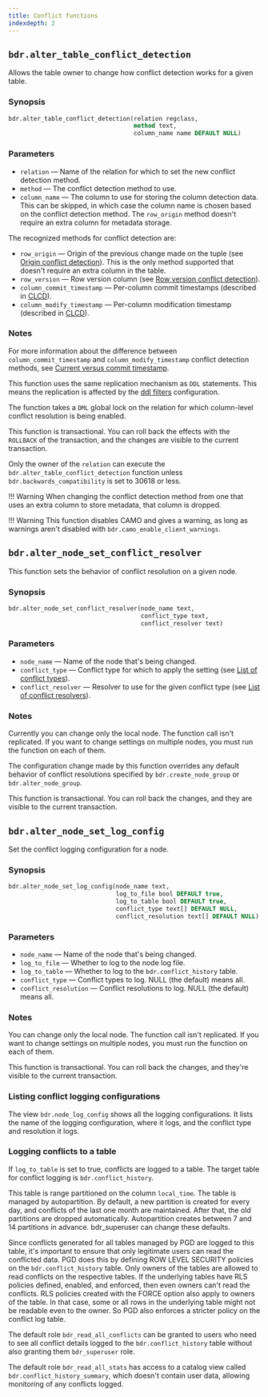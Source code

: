 ```yaml
---
title: Conflict functions
indexdepth: 2
---
```


## `bdr.alter_table_conflict_detection`

Allows the table owner to change how conflict detection works for a given table.

### Synopsis

```sql
bdr.alter_table_conflict_detection(relation regclass,
                                   method text,
                                   column_name name DEFAULT NULL)
```

### Parameters

-   `relation` &mdash; Name of the relation for which to set the new conflict detection method.
-   `method` &mdash; The conflict detection method to use.
-   `column_name` &mdash; The column to use for storing the column detection data. This can be skipped, in which case the column name is chosen based on the conflict detection method. The `row_origin` method doesn't require an extra column for metadata storage.

The recognized methods for conflict detection are:

-   `row_origin` &mdash; Origin of the previous change made on the tuple (see [Origin conflict detection](../consistency/conflicts/03_conflict_detection/#origin-conflict-detection)). This is the only method supported that doesn't require an extra column in the table.
-   `row_version` &mdash; Row version column (see [Row version conflict detection](../consistency/conflicts/03_conflict_detection/#row-version-conflict-detection)).
-   `column_commit_timestamp` &mdash; Per-column commit timestamps (described in [CLCD](../consistency/column-level-conflicts)).
-   `column_modify_timestamp` &mdash; Per-column modification timestamp (described in [CLCD](../consistency/column-level-conflicts)).

### Notes

For more information about the difference between `column_commit_timestamp` and `column_modify_timestamp` conflict detection methods, see [Current versus commit timestamp](../consistency/column-level-conflicts/#current-versus-commit-timestamp).

This function uses the same replication mechanism as `DDL` statements. This means the replication is affected by the [ddl filters](../repsets/#ddl-replication-filtering) configuration.

The function takes a `DML` global lock on the relation for which column-level conflict resolution is being enabled.

This function is transactional. You can roll back the effects with the `ROLLBACK` of the transaction, and the changes are visible to the current transaction.

Only the owner of the `relation` can execute the `bdr.alter_table_conflict_detection` function unless `bdr.backwards_compatibility` is set to 30618 or less.

!!! Warning
    When changing the conflict detection method from one that uses an extra column to store metadata, that column is dropped.

!!! Warning
    This function disables CAMO and gives a warning, as long as warnings aren't disabled with `bdr.camo_enable_client_warnings`.

## `bdr.alter_node_set_conflict_resolver`

This function sets the behavior of conflict resolution on a given node.

### Synopsis

```sql
bdr.alter_node_set_conflict_resolver(node_name text,
                                     conflict_type text,
                                     conflict_resolver text)
```

### Parameters

-   `node_name` &mdash; Name of the node that's being changed.
-   `conflict_type` &mdash; Conflict type for which to apply the setting (see [List of conflict types](#list-of-conflict-types)).
-   `conflict_resolver` &mdash; Resolver to use for the given conflict type (see [List of conflict resolvers](#list-of-conflict-resolvers)).

### Notes

Currently you can change only the local node. The function call isn't replicated. If you want to change settings on multiple nodes, you must run the function on each of them.

The configuration change made by this function overrides any default behavior of conflict resolutions specified by `bdr.create_node_group` or `bdr.alter_node_group`.

This function is transactional. You can roll back the changes, and they are visible to the current transaction.

## `bdr.alter_node_set_log_config`

Set the conflict logging configuration for a node.

### Synopsis

```sql
bdr.alter_node_set_log_config(node_name text,
                              log_to_file bool DEFAULT true,
                              log_to_table bool DEFAULT true,
                              conflict_type text[] DEFAULT NULL,
                              conflict_resolution text[] DEFAULT NULL)
```

### Parameters

-   `node_name` &mdash; Name of the node that's being changed.
-   `log_to_file` &mdash; Whether to log to the node log file.
-   `log_to_table` &mdash; Whether to log to the `bdr.conflict_history` table.
-   `conflict_type` &mdash; Conflict types to log. NULL (the default) means all.
-   `conflict_resolution` &mdash; Conflict resolutions to log. NULL (the default) means all.

### Notes

You can change only the local node. The function call isn't replicated. If you want to change settings on multiple nodes, you must run the function on each of them.

This function is transactional. You can roll back the changes, and they're visible to the current transaction.

### Listing conflict logging configurations

The view `bdr.node_log_config` shows all the logging configurations. It lists the name of the logging configuration, where it logs, and the conflict type and resolution it logs.

### Logging conflicts to a table

If `log_to_table` is set to true, conflicts are logged to a table. The target table for conflict logging is `bdr.conflict_history`.

This table is range partitioned on the column `local_time`. The table is managed by autopartition. By default, a new partition is created for every day, and conflicts of the last one month are maintained. After that, the old partitions are dropped automatically. Autopartition creates between 7 and 14 partitions in advance. bdr_superuser can change these defaults.

Since conflicts generated for all tables managed by PGD are logged to this table, it's important to ensure that only legitimate users can read the conflicted data. PGD does this by defining ROW LEVEL SECURITY policies on the `bdr.conflict_history` table. Only owners of the tables are allowed to read conflicts on the respective tables. If the underlying tables have RLS policies defined, enabled, and enforced, then even owners can't read the conflicts. RLS policies created with the FORCE option also apply to owners of the table. In that case, some or all rows in the underlying table might not be readable even to the owner. So PGD also enforces a stricter policy on the conflict log table.

The default role `bdr_read_all_conflicts` can be granted to users who need to see all conflict details logged to the `bdr.conflict_history` table without also granting them `bdr_superuser` role.

The default role `bdr_read_all_stats` has access to a catalog view called `bdr.conflict_history_summary`, which doesn't contain user data, allowing monitoring of any conflicts logged.
